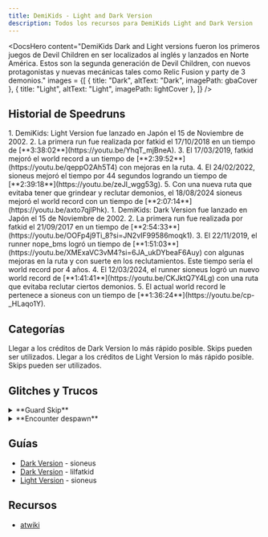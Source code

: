 ```yaml
---
title: DemiKids - Light and Dark Version
description: Todos los recursos para DemiKids Light and Dark Version
---
```



<DocsHero 
    content="DemiKids Dark and Light versions fueron los primeros juegos de Devil Children en ser localizados al inglés y lanzados en Norte América. Estos son la segunda generación de Devil Children, con nuevos protagonistas y nuevas mecánicas tales como Relic Fusion y party de 3 demonios."
    images = {[
        {
            title: "Dark",
            altText: "Dark",
            imagePath: gbaCover
        },
        {
            title: "Light",
            altText: "Light",
            imagePath: lightCover
        },
    ]}
/>


<LinkCard title="Leaderboards" href="https://www.speedrun.com/demikids_light_version_and_dark_version" description="Ver todas las runs en Speedrun.com"/>

## Historial de Speedruns
<Tabs>
    <TabItem label="Light">
    <Steps>
        1. DemiKids: Light Version fue lanzado en Japón el 15 de Noviembre de 2002.
    2. La primera run fue realizada por fatkid el 17/10/2018 en un tiempo de [**3:38:02**](https://youtu.be/YhqT_mjBneA).
    3. El 17/03/2019, fatkid mejoró el world record a un tiempo de [**2:39:52**](https://youtu.be/qeppO2Ah5T4) con mejoras en la ruta.
    4. El 24/02/2022, sioneus mejoró el tiempo por 44 segundos logrando un tiempo de [**2:39:18**](https://youtu.be/zeJI_wgg53g).
    5. Con una nueva ruta que evitaba tener que grindear y reclutar demonios, el 18/08/2024 sioneus mejoró el world record con un tiempo de [**2:07:14**](https://youtu.be/axto7qjlPhk).
    </Steps>
    </TabItem>
    <TabItem label="Dark">
    <Steps>
        1. DemiKids: Dark Version fue lanzado en Japón el 15 de Noviembre de 2002.
        2. La primera run fue realizada por fatkid el 21/09/2017 en un tiempo de [**2:54:33**](https://youtu.be/OOFp4j9Ti_8?si=JN2vIF99586moqk1).
        3. El 22/11/2019, el runner nope_bms logró un tiempo de [**1:51:03**](https://youtu.be/XMExaVC3vM4?si=6JA_ukDYbeaF6Auy) con algunas mejoras en la ruta y con suerte en los reclutamientos. Este tiempo sería el world record por 4 años.
        4. El 12/03/2024, el runner sioneus logró un nuevo world record de [**1:41:41**](https://youtu.be/CKJktQ7Y4Lg) con una ruta que evitaba reclutar ciertos demonios.
        5. El actual world record le pertenece a sioneus con un tiempo de [**1:36:24**](https://youtu.be/cp-_HLaqo1Y).
    </Steps>
    </TabItem>
</Tabs>

## Categorías
<CardGrid>
    <Card title="Dark Version">Llegar a los créditos de Dark Version lo más rápido posible. Skips pueden ser utilizados.</Card>
    <Card title="Light Version">Llegar a los créditos de Light Version lo más rápido posible. Skips pueden ser utilizados.</Card>
    </CardGrid>

## Glitches y Trucos
<details>
<summary>**Guard Skip**</summary>

El guardia que bloquea la salida a Avalon puede ser atravezado al moverse diagonalmente a traves de él. Esto puede hacerse en ambas versiones del juego y permite al jugador acceder a items del late game mucho mas temprano de lo posible. También es posible hacer el final boss desde aquí en cualquier momento.
</details>

<details>
<summary>**Encounter despawn**</summary>

Al apretar el botón select para abrir el mapa, el contador interno de random encounters se resetea a 0. Al hacerlo en determinado ritmo, se puede evitar todos los random encounters.
</details>

## Guías
- [Dark Version](https://sioneus.me/notes/dark) - sioneus
- [Dark Version](https://pastebin.com/n04ZmGMp) - lilfatkid
- [Light Version](https://sioneus.me/notes/light) - sioneus

## Recursos
- [atwiki](https://w.atwiki.jp/devilchildren_ld/pages/189.html) 